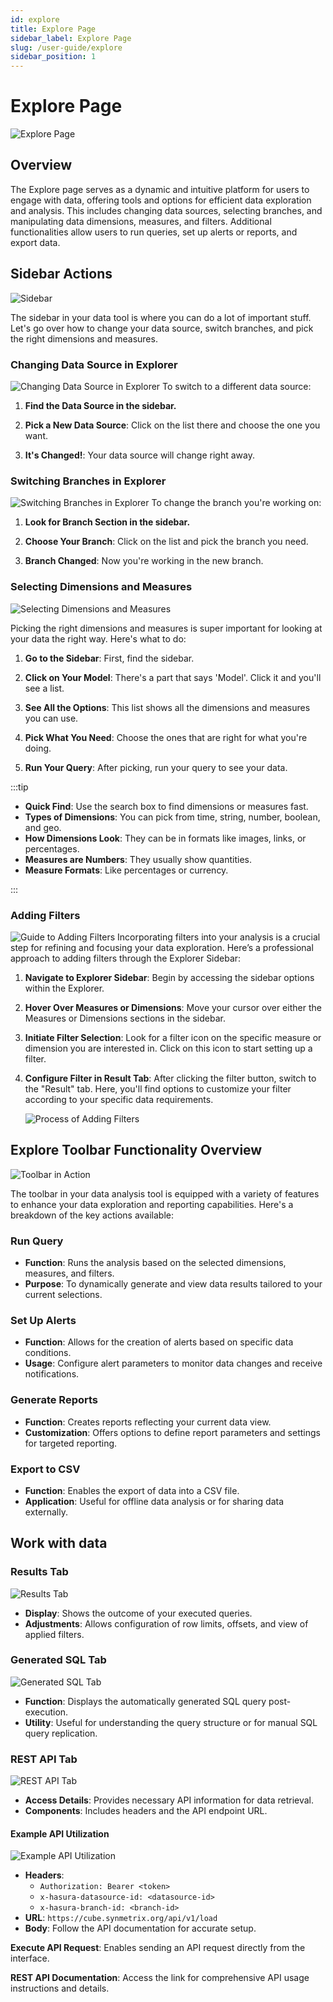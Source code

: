 ```yaml
---
id: explore
title: Explore Page
sidebar_label: Explore Page
slug: /user-guide/explore
sidebar_position: 1
---
```


# Explore Page
![Explore Page](/docs/img/explore.png)

## Overview

The Explore page serves as a dynamic and intuitive platform for users to engage with data, offering tools and options for efficient data exploration and analysis. This includes changing data sources, selecting branches, and manipulating data dimensions, measures, and filters. Additional functionalities allow users to run queries, set up alerts or reports, and export data.


## Sidebar Actions
![Sidebar](/docs/img/sidebar.png)

The sidebar in your data tool is where you can do a lot of important stuff. Let's go over how to change your data source, switch branches, and pick the right dimensions and measures.

### Changing Data Source in Explorer
![Changing Data Source in Explorer](/docs/img/change-datasource.png)
To switch to a different data source:

1. **Find the Data Source in the sidebar.**

2. **Pick a New Data Source**: Click on the list there and choose the one you want.

3. **It's Changed!**: Your data source will change right away.

### Switching Branches in Explorer
![Switching Branches in Explorer](/docs/img/change-branch-explore.png)
To change the branch you're working on:

1. **Look for Branch Section in the sidebar.**

2. **Choose Your Branch**: Click on the list and pick the branch you need.

3. **Branch Changed**: Now you're working in the new branch.

### Selecting Dimensions and Measures
![Selecting Dimensions and Measures](/docs/img/models-sidebar.png)

Picking the right dimensions and measures is super important for looking at your data the right way. Here's what to do:

1. **Go to the Sidebar**: First, find the sidebar.

2. **Click on Your Model**: There's a part that says 'Model'. Click it and you'll see a list.

3. **See All the Options**: This list shows all the dimensions and measures you can use.

4. **Pick What You Need**: Choose the ones that are right for what you're doing.

5. **Run Your Query**: After picking, run your query to see your data.

:::tip

- **Quick Find**: Use the search box to find dimensions or measures fast.
- **Types of Dimensions**: You can pick from time, string, number, boolean, and geo.
- **How Dimensions Look**: They can be in formats like images, links, or percentages.
- **Measures are Numbers**: They usually show quantities.
- **Measure Formats**: Like percentages or currency.

:::


### Adding Filters
![Guide to Adding Filters](/docs/img/filter.png)
Incorporating filters into your analysis is a crucial step for refining and focusing your data exploration. Here’s a professional approach to adding filters through the Explorer Sidebar:

1. **Navigate to Explorer Sidebar**: Begin by accessing the sidebar options within the Explorer.

2. **Hover Over Measures or Dimensions**: Move your cursor over either the Measures or Dimensions sections in the sidebar.

3. **Initiate Filter Selection**: Look for a filter icon on the specific measure or dimension you are interested in. Click on this icon to start setting up a filter.

4. **Configure Filter in Result Tab**: After clicking the filter button, switch to the "Result" tab. Here, you'll find options to customize your filter according to your specific data requirements.
  
   ![Process of Adding Filters](/docs/img/filter2.png)

## Explore Toolbar Functionality Overview
![Toolbar in Action](/docs/img/toolbar.png)

The toolbar in your data analysis tool is equipped with a variety of features to enhance your data exploration and reporting capabilities. Here's a breakdown of the key actions available:

### Run Query
- **Function**: Runs the analysis based on the selected dimensions, measures, and filters.
- **Purpose**: To dynamically generate and view data results tailored to your current selections.

### Set Up Alerts
- **Function**: Allows for the creation of alerts based on specific data conditions.
- **Usage**: Configure alert parameters to monitor data changes and receive notifications.

### Generate Reports
- **Function**: Creates reports reflecting your current data view.
- **Customization**: Offers options to define report parameters and settings for targeted reporting.

### Export to CSV
- **Function**: Enables the export of data into a CSV file.
- **Application**: Useful for offline data analysis or for sharing data externally.

## Work with data

### Results Tab
![Results Tab](/docs/img/results-tab.png)

- **Display**: Shows the outcome of your executed queries.
- **Adjustments**: Allows configuration of row limits, offsets, and view of applied filters.

### Generated SQL Tab
![Generated SQL Tab](/docs/img/sql-tab.png)

- **Function**: Displays the automatically generated SQL query post-execution.
- **Utility**: Useful for understanding the query structure or for manual SQL query replication.

### REST API Tab
![REST API Tab](/docs/img/rest-api-tab.png)
- **Access Details**: Provides necessary API information for data retrieval.
- **Components**: Includes headers and the API endpoint URL.

#### Example API Utilization
![Example API Utilization](/docs/img/rest-api.png)

- **Headers**: 
  - `Authorization: Bearer <token>`
  - `x-hasura-datasource-id: <datasource-id>`
  - `x-hasura-branch-id: <branch-id>`
- **URL**: `https://cube.synmetrix.org/api/v1/load`
- **Body**: Follow the API documentation for accurate setup.

**Execute API Request**: Enables sending an API request directly from the interface.

**REST API Documentation**: Access the link for comprehensive API usage instructions and details.



<DocCardList />